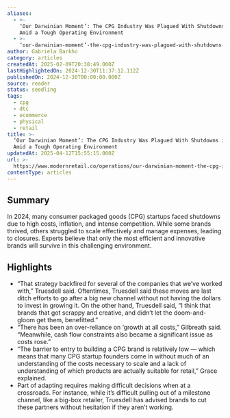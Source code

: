```yaml
---
aliases:
  - >-
    ‘Our Darwinian Moment’: The CPG Industry Was Plagued With Shutdowns in 2024
    Amid a Tough Operating Environment
  - >-
    ‘our-darwinian-moment’-the-cpg-industry-was-plagued-with-shutdowns-in-2024-amid-a-tough-operating-environment
author: Gabriela Barkho
category: articles
createdAt: 2025-02-09T20:38:49.000Z
lastHighlightedOn: 2024-12-30T11:37:12.112Z
publishedOn: 2024-12-30T00:00:00.000Z
source: reader
status: seedling
tags:
  - cpg
  - dtc
  - ecommerce
  - physical
  - retail
title: >-
  ‘Our Darwinian Moment’: The CPG Industry Was Plagued With Shutdowns in 2024
  Amid a Tough Operating Environment
updatedAt: 2025-04-12T15:55:15.000Z
url: >-
  https://www.modernretail.co/operations/our-darwinian-moment-the-cpg-industry-was-plagued-with-shutdowns-in-2024-amid-a-tough-operating-environment/?utm_campaign=mrdis&utm_medium=email&utm_source=mrdaily&utm_content=123024
contentType: articles
---
```

## Summary

In 2024, many consumer packaged goods (CPG) startups faced shutdowns due to high costs, inflation, and intense competition. While some brands thrived, others struggled to scale effectively and manage expenses, leading to closures. Experts believe that only the most efficient and innovative brands will survive in this challenging environment.

## Highlights

- “That strategy backfired for several of the companies that we’ve worked with,” Truesdell said. Oftentimes, Truesdell said these moves are last ditch efforts to go after a big new channel without not having the dollars to invest in growing it. On the other hand, Truesdell said, “I think that brands that got scrappy and creative, and didn’t let the doom-and-gloom get them, benefitted.”
- “There has been an over-reliance on ‘growth at all costs,” Gilbreath said. “Meanwhile, cash flow constraints also became a significant issue as costs rose.”
- “The barrier to entry to building a CPG brand is relatively low — which means that many CPG startup founders come in without much of an understanding of the costs necessary to scale and a lack of understanding of which products are actually suitable for retail,” Grace explained.
- Part of adapting requires making difficult decisions when at a crossroads. For instance, while it’s difficult pulling out of a milestone channel, like a big-box retailer, Truesdell has advised brands to cut these partners without hesitation if they aren’t working.

